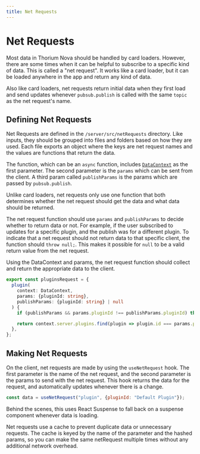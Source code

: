 ```yaml
---
title: Net Requests
---
```


# Net Requests

Most data in Thorium Nova should be handled by card loaders. However, there are
some times when it can be helpful to subscribe to a specific kind of data. This
is called a "net request". It works like a card loader, but it can be loaded
anywhere in the app and return any kind of data.

Also like card loaders, net requests return initial data when they first load
and send updates whenever `pubsub.publish` is called with the same `topic` as
the net request's name.

## Defining Net Requests

Net Requests are defined in the `/server/src/netRequests` directory. Like
inputs, they should be grouped into files and folders based on how they are
used. Each file exports an object where the keys are net request names and the
values are functions that return the data.

The function, which can be an `async` function, includes
[`DataContext`](/docs/development/datacontext) as the first parameter. The
second parameter is the `params` which can be sent from the client. A third
param called `publishParams` is the params which are passed by `pubsub.publish`.

Unlike card loaders, net requests only use one function that both determines
whether the net request should get the data and what data should be returned.

The net request function should use `params` and `publishParams` to decide
whether to return data or not. For example, if the user subscribed to updates
for a specific plugin, and the publish was for a different plugin. To indicate
that a net request should not return data to that specific client, the function
should `throw null;`. This makes it possible for `null` to be a valid return
value from the net request.

Using the DataContext and params, the net request function should collect and
return the appropriate data to the client.

```ts
export const pluginsRequest = {
  plugin(
    context: DataContext,
    params: {pluginId: string},
    publishParams: {pluginId: string} | null
  ) {
    if (publishParams && params.pluginId !== publishParams.pluginId) throw null;

    return context.server.plugins.find(plugin => plugin.id === params.pluginId);
  },
};
```

## Making Net Requests

On the client, net requests are made by using the `useNetRequest` hook. The
first parameter is the name of the net request, and the second parameter is the
params to send with the net request. This hook returns the data for the request,
and automatically updates whenever there is a change.

```js
const data = useNetRequest("plugin", {pluginId: "Default Plugin"});
```

Behind the scenes, this uses React Suspense to fall back on a suspense component
whenever data is loading.

Net requests use a cache to prevent duplicate data or unnecessary requests. The
cache is keyed by the name of the parameter and the hashed params, so you can
make the same netRequest multiple times without any additional network overhead.
